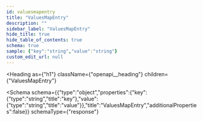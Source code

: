 ```yaml
---
id: valuesmapentry
title: "ValuesMapEntry"
description: ""
sidebar_label: "ValuesMapEntry"
hide_title: true
hide_table_of_contents: true
schema: true
sample: {"key":"string","value":"string"}
custom_edit_url: null
---
```



<Heading
  as={"h1"}
  className={"openapi__heading"}
  children={"ValuesMapEntry"}
>
</Heading>





<Schema
  schema={{"type":"object","properties":{"key":{"type":"string","title":"key"},"value":{"type":"string","title":"value"}},"title":"ValuesMapEntry","additionalProperties":false}}
  schemaType={"response"}
>
  
</Schema>
            